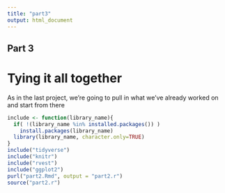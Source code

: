 ```yaml
---
title: "part3"
output: html_document
---
```

## Part 3
# Tying it all together
As in the last project, we're going to pull in what we've already worked on and start from there

```r
include <- function(library_name){
  if( !(library_name %in% installed.packages()) )
    install.packages(library_name) 
  library(library_name, character.only=TRUE)
}
include("tidyverse")
include("knitr")
include("rvest")
include("ggplot2")
purl("part2.Rmd", output = "part2.r")
source("part2.r")
```

